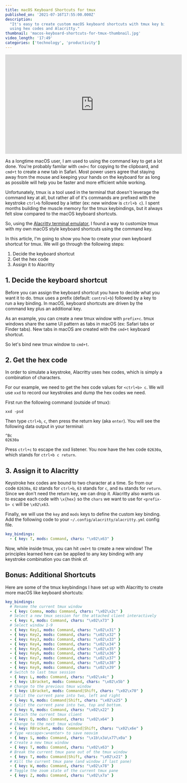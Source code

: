 ```yaml
---
title: macOS Keyboard Shortcuts for tmux
published_on: '2021-07-16T17:55:00.000Z'
description:
  "It's easy to create custom macOS keyboard shortcuts with tmux key bindings
  using hex codes and Alacritty."
thumbnail: 'macos-keyboard-shortcuts-for-tmux-thumbnail.jpg'
video_length: '17:49'
categories: ['technology', 'productivity']
---
```


<div className="aspect-w-16 aspect-h-9">
  <iframe
    width="560"
    height="315"
    src="https://www.youtube.com/embed/BLp61-Lq0kQ"
    title="YouTube video player"
    frameborder="0"
    allow="accelerometer; autoplay; clipboard-write; encrypted-media; gyroscope; picture-in-picture"
    allowfullscreen
  ></iframe>
</div>

As a longtime macOS user, I am used to using the command key to get a lot done.
You're probably familar with `cmd+c` for copying to the clipboard, and `cmd+t`
to create a new tab in Safari. Most power users agree that staying away from the
mouse and keeping your hands on the keyboard for as long as possible will help
you be faster and more efficient while working.

Unfortunately, tmux is a tool used in the terminal that doesn't leverage the
command key at all, but rather all of it's commands are prefixed with the
keystroke `ctrl+b` followed by a letter (ex: new window is `ctrl+b c`). I spent
months building the muscle memory for the tmux keybindings, but it always felt
slow compared to the macOS keyboard shortcuts.

So, using the
[Alacritty terminal emulator](https://github.com/alacritty/alacritty), I found a
way to customize tmux with my own macOS style keyboard shortcuts using the
command key.

In this article, I'm going to show you how to create your own keyboard shortcut
for tmux. We will go through the following steps:

1. Decide the keyboard shortcut
2. Get the hex code
3. Assign it to Alacritty

## 1. Decide the keyboard shortcut

Before you can assign the keyboard shortcut you have to decide what you want it
to do. tmux uses a prefix (default: `control+b`) followed by a key to run a key
binding. In macOS, keyboard shortcuts are driven by the command key plus an
additional key.

As an example, you can create a new tmux window with `prefix+c`. tmux windows
share the same UI pattern as tabs in macOS (ex: Safari tabs or Finder tabs). New
tabs in macOS are created with the `cmd+t` keyboard shortcut.

So let's bind new tmux window to `cmd+t`.

## 2. Get the hex code

In order to simulate a keystroke, Alacritty uses hex codes, which is simply a
combination of characters.

For our example, we need to get the hex code values for `<ctrl+b> c`. We will
use `xxd` to record our keystrokes and dump the hex codes we need.

First run the following command (outside of tmux):

```
xxd -psd
```

Then type `ctrl+b`, `c`, then press the return key (aka `enter`). You will see
the following data output in your terminal:

```
^Bc
02630a
```

Press `ctrl+c` to escape the xxd listener. You now have the hex code `02630a`,
which stands for `ctrl+b c return`.

## 3. Assign it to Alacritty

Keystroke hex codes are bound to two character at a time. So from our code
`02630a`, `02` stands for `ctrl+b`, `63` stands for `c`, and `0a` stands for
`return`. Since we don't need the return key, we can drop it. Alacritty also
wants us to escape each code with `\x{hex}` so the `chars` we want to use for
`<prefix-b> c` will be `\x02\x63`.

Finally, we will use the `key` and `mods` keys to define the custom key binding.
Add the following code to your `~/.config/alacritty/alacritty.yml` config file.

```yml
key_bindings:
  - { key: T, mods: Command, chars: "\x02\x63" }
```

Now, while inside tmux, you can hit `cmd+t` to create a new window! The
principles learned here can be applied to any key binding with any keystroke
combination you can think of.

## Bonus: Additional Shortcuts

Here are some of the tmux keybindings I have set up with Alacritty to create
more macOS like keyboard shortcuts:

```yaml
key_bindings:
  # Rename the current tmux window
  - { key: Comma, mods: Command, chars: "\x02\x2c" }
  # Select a new tmux session for the attached client interactively
  - { key: K, mods: Command, chars: "\x02\x73" }
  # Select window 1-9
  - { key: Key1, mods: Command, chars: "\x02\x31" }
  - { key: Key2, mods: Command, chars: "\x02\x32" }
  - { key: Key3, mods: Command, chars: "\x02\x33" }
  - { key: Key4, mods: Command, chars: "\x02\x34" }
  - { key: Key5, mods: Command, chars: "\x02\x35" }
  - { key: Key6, mods: Command, chars: "\x02\x36" }
  - { key: Key7, mods: Command, chars: "\x02\x37" }
  - { key: Key8, mods: Command, chars: "\x02\x38" }
  - { key: Key9, mods: Command, chars: "\x02\x39" }
  # Switch to last tmux session
  - { key: L, mods: Command, chars: "\x02\x4c" }
  - { key: LBracket, mods: Command, chars: "\x02\x5b" }
  # Change to the previous tmux window
  - { key: LBracket, mods: Command|Shift, chars: "\x02\x70" }
  # Split the current pane into two, left and right
  - { key: N, mods: Command|Shift, chars: "\x02\x25" }
  # Split the current pane into two, top and bottom.
  - { key: N, mods: Command, chars: "\x02\x22" }
  # Detach the current tmux client
  - { key: Q, mods: Command, chars: "\x02\x64" }
  # Change to the next tmux window
  - { key: RBracket, mods: Command|Shift, chars: "\x02\x6e" }
  # Type <escape>:w<enter> to save neovim
  - { key: S, mods: Command, chars: "\x1b\x3a\x77\x0a" }
  # Create a new tmux window
  - { key: T, mods: Command, chars: "\x02\x63" }
  # Break the current tmux pane out of the tmux window
  - { key: T, mods: Command|Shift, chars: "\x02\x21" }
  # Kill the current tmux pane (and window if last pane)
  - { key: W, mods: Command, chars: "\x02\x78" }
  # Toggle the zoom state of the current tmux pane
  - { key: Z, mods: Command, chars: "\x02\x7a" }
```
